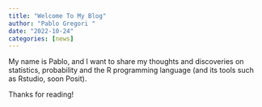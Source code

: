 ```yaml
---
title: "Welcome To My Blog"
author: "Pablo Gregori "
date: "2022-10-24"
categories: [news]
---
```


My name is Pablo, and I want to share my thoughts and discoveries on statistics, probability and the R programming language (and its tools such as Rstudio, soon Posit).

Thanks for reading!
